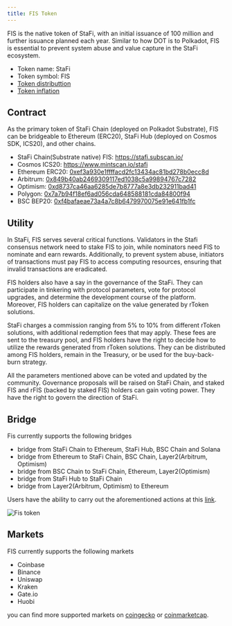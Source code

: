 ```yaml
---
title: FIS Token
---
```


FIS is the native token of StaFi, with an initial issuance of 100 million and further issuance planned each year. Similar to how DOT is to Polkadot, FIS is essential to prevent system abuse and value capture in the StaFi ecosystem.

- Token name: StaFi
- Token symbol: FIS 
- [Token distributtion](/stake/stafichain/#token-distribution)
- [Token inflation](/stake/stafichain/tokenomics/#inflation)

## Contract

As the primary token of StaFi Chain (deployed on Polkadot Substrate), FIS can be bridgeable to Ethereum (ERC20), StaFi Hub (deployed on Cosmos SDK, ICS20), and other chains.

- StaFi Chain(Substrate native) FIS: https://stafi.subscan.io/
- Cosmos ICS20: https://www.mintscan.io/stafi
- Ethereum ERC20: [0xef3a930e1ffffacd2fc13434ac81bd278b0ecc8d](https://etherscan.io/address/0xef3a930e1ffffacd2fc13434ac81bd278b0ecc8d)
- Arbitrum: [0x849b40ab2469309117ed1038c5a99894767c7282](https://arbiscan.io/token/0x849b40ab2469309117ed1038c5a99894767c7282)
- Optimism: [0xd8737ca46aa6285de7b8777a8e3db232911bad41](https://optimistic.etherscan.io/token/0xd8737ca46aa6285de7b8777a8e3db232911bad41)
- Polygon: [0x7a7b94f18ef6ad056cda648588181cda84800f94](https://polygonscan.com/token/0x7a7b94f18ef6ad056cda648588181cda84800f94)
- BSC BEP20: [0xf4bafaeae73a4a7c8b6479970075e91e641fb1fc](https://bscscan.com/token/0xf4bafaeae73a4a7c8b6479970075e91e641fb1fc)

## Utility

In StaFi, FIS serves several critical functions. Validators in the Stafi consensus network need to stake FIS to join, while nominators need FIS to nominate and earn rewards. Additionally, to prevent system abuse, initiators of transactions must pay FIS to access computing resources, ensuring that invalid transactions are eradicated.

FIS holders also have a say in the governance of the StaFi. They can participate in tinkering with protocol parameters, vote for protocol upgrades, and determine the development course of the platform. Moreover, FIS holders can capitalize on the value generated by rToken solutions.

StaFi charges a commission ranging from 5% to 10% from different rToken solutions, with additional redemption fees that may apply. These fees are sent to the treasury pool, and FIS holders have the right to decide how to utilize the rewards generated from rToken solutions. They can be distributed among FIS holders, remain in the Treasury, or be used for the buy-back-burn strategy.

All the parameters mentioned above can be voted and updated by the community. Governance proposals will be raised on StaFi Chain, and staked FIS and rFIS (backed by staked FIS) holders can gain voting power. They have the right to govern the direction of StaFi.

## Bridge

Fis currently supports the following bridges
- bridge from StaFi Chain to Ethereum, StaFi Hub, BSC Chain and Solana
- bridge from Ethereum to StaFi Chain, BSC Chain, Layer2(Arbitrum, Optimism)
- bridge from BSC Chain to StaFi Chain, Ethereum, Layer2(Optimism)
- bridge from StaFi Hub to StaFi Chain
- bridge from Layer2(Arbitrum, Optimism) to Ethereum

Users have the ability to carry out the aforementioned actions at this [link](https://app.stafi.io/gallery/polkadot/FIS?tab=bridge&srcTokenStandard=ICS20&dstTokenStandard=Native&tokenName=FIS).

![Fis token](/image/fistoken_1.png)

## Markets

FIS currently supports the following markets
- Coinbase
- Binance
- Uniswap
- Kraken
- Gate.io
- Huobi

you can find more supported markets on [coingecko](https://www.coingecko.com/en/coins/stafi#markets) or [coinmarketcap](https://coinmarketcap.com/currencies/stafi/).